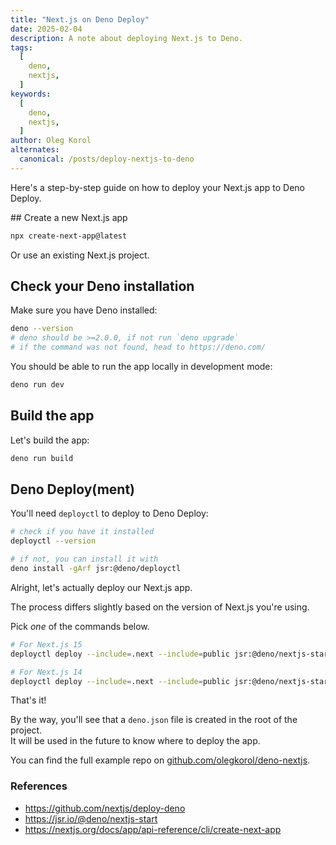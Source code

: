 ```yaml
---
title: "Next.js on Deno Deploy"
date: 2025-02-04
description: A note about deploying Next.js to Deno.
tags:
  [
    deno,
    nextjs,
  ]
keywords:
  [
    deno,
    nextjs,
  ]
author: Oleg Korol
alternates:
  canonical: /posts/deploy-nextjs-to-deno
---
```



Here's a step-by-step guide on how to deploy your Next.js app to Deno Deploy.

<Steps>
## Create a new Next.js app

```bash npm2yarn
npx create-next-app@latest
```

<Callout type="info" emoji="ℹ️">
  Or use an existing Next.js project.
</Callout>

## Check your Deno installation

Make sure you have Deno installed:

```bash
deno --version
# deno should be >=2.0.0, if not run `deno upgrade`
# if the command was not found, head to https://deno.com/
```

You should be able to run the app locally in development mode:

```bash
deno run dev
```

## Build the app

Let's build the app:

```bash
deno run build
```

## Deno Deploy(ment)

You'll need `deployctl` to deploy to Deno Deploy:

```bash
# check if you have it installed
deployctl --version

# if not, you can install it with
deno install -gArf jsr:@deno/deployctl
```

Alright, let's actually deploy our Next.js app.

<Callout type="warning">
  The process differs slightly based on the version of Next.js you're using.

  Pick *one* of the commands below.
</Callout>


```bash
# For Next.js 15
deployctl deploy --include=.next --include=public jsr:@deno/nextjs-start/v15

# For Next.js 14
deployctl deploy --include=.next --include=public jsr:@deno/nextjs-start
```
</Steps>

That's it!

By the way, you'll see that a `deno.json` file is created in the root of the project.<br />
It will be used in the future to know where to deploy the app.

You can find the full example repo on [github.com/olegkorol/deno-nextjs](https://github.com/olegkorol/deno-nextjs).

### References

- https://github.com/nextjs/deploy-deno
- https://jsr.io/@deno/nextjs-start
- https://nextjs.org/docs/app/api-reference/cli/create-next-app